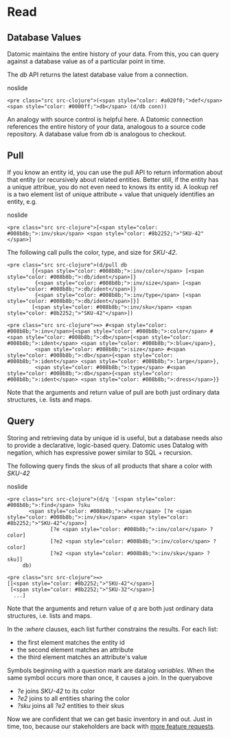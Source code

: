 Read
====

Database Values
---------------

Datomic maintains the entire history of your data. From this, you can query against a database value as of a particular point in time.

The *db* API returns the latest database value from a connection.

noslide

```
<pre class="src src-clojure">(<span style="color: #a020f0;">def</span> <span style="color: #0000ff;">db</span> (d/db conn))
```



An analogy with source control is helpful here. A Datomic connection references the entire history of your data, analogous to a source code repository. A database value from *db* is analogous to checkout.





Pull
----

If you know an entity id, you can use the pull API to return information about that entity (or recursively about related entities. Better still, if the entity has a unique attribue, you do not even need to knows its entity id. A lookup ref is a two element list of unique attribute + value that uniquely identifies an entity, e.g.

noslide

```
<pre class="src src-clojure">[<span style="color: #008b8b;">:inv/sku</span> <span style="color: #8b2252;">"SKU-42"</span>]
```



The following call pulls the color, type, and size for *SKU-42*.

```
<pre class="src src-clojure">(d/pull db
        [{<span style="color: #008b8b;">:inv/color</span> [<span style="color: #008b8b;">:db/ident</span>]}
         {<span style="color: #008b8b;">:inv/size</span> [<span style="color: #008b8b;">:db/ident</span>]}
         {<span style="color: #008b8b;">:inv/type</span> [<span style="color: #008b8b;">:db/ident</span>]}]
        [<span style="color: #008b8b;">:inv/sku</span> <span style="color: #8b2252;">"SKU-42"</span>])
```



```
<pre class="src src-clojure">=> #<span style="color: #008b8b;">:inv</span>{<span style="color: #008b8b;">:color</span> #<span style="color: #008b8b;">:db</span>{<span style="color: #008b8b;">:ident</span> <span style="color: #008b8b;">:blue</span>}, 
         <span style="color: #008b8b;">:size</span> #<span style="color: #008b8b;">:db</span>{<span style="color: #008b8b;">:ident</span> <span style="color: #008b8b;">:large</span>}, 
         <span style="color: #008b8b;">:type</span> #<span style="color: #008b8b;">:db</span>{<span style="color: #008b8b;">:ident</span> <span style="color: #008b8b;">:dress</span>}}
```



Note that the arguments and return value of pull are both just ordinary data structures, i.e. lists and maps.





Query
-----

Storing and retrieving data by unique id is useful, but a database needs also to provide a declarative, logic-based query. Datomic uses Datalog with negation, which has expressive power similar to SQL + recursion.

The following query finds the skus of all products that share a color with *SKU-42*

noslide

```
<pre class="src src-clojure">(d/q '[<span style="color: #008b8b;">:find</span> ?sku
       <span style="color: #008b8b;">:where</span> [?e <span style="color: #008b8b;">:inv/sku</span> <span style="color: #8b2252;">"SKU-42"</span>]
              [?e <span style="color: #008b8b;">:inv/color</span> ?color]
              [?e2 <span style="color: #008b8b;">:inv/color</span> ?color]
              [?e2 <span style="color: #008b8b;">:inv/sku</span> ?sku]]
     db)
```



```
<pre class="src src-clojure">=>
[[<span style="color: #8b2252;">"SKU-42"</span>] 
 [<span style="color: #8b2252;">"SKU-32"</span>] 
  ...]
```



Note that the arguments and return value of *q* are both just ordinary data structures, i.e. lists and maps.

In the *:where* clauses, each list further constrains the results. For each list:

- the first element matches the entity id
- the second element matches an attribute
- the third element matches an attribute's value

Symbols beginning with a question mark are datalog *variables*. When the same symbol occurs more than once, it causes a join. In the queryabove

- *?e* joins *SKU-42* to its color
- *?e2* joins to all entities sharing the color
- *?sku* joins all *?e2* entities to their skus

Now we are confident that we can get basic inventory in and out. Just in time, too, because our stakeholders are back with [more feature requests](accumulate.html).